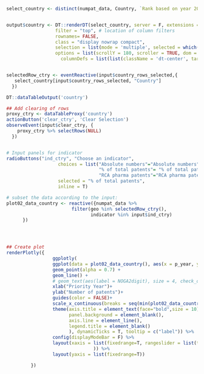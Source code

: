 ```r
select_country <- distinct(numpat_data, Country, `Rank based on year 2000`)  %>% na.omit()


output$country <- DT::renderDT(select_country, server = F, extensions = 'Scroller',  
                  filter = "top", # location of column filters
                  rownames= FALSE,
                  class = "display nowrap compact", 
                  selection = list(mode = 'multiple', selected = which(select_country$Country %in% c("Germany", "Switzerland", "United States"))),
                  options = list(scrollY = 180, scroller = TRUE, dom = 't', scrollX= T,
         			columnDefs = list(list(className = 'dt-center', targets = 1))))


selectedRow_ctry <- eventReactive(input$country_rows_selected,{
   select_country[input$country_rows_selected, "Country"]
  })

DT::dataTableOutput('country')

## Add clearing of rows
proxy_ctry <- dataTableProxy('country')
actionButton('clear_ctry', 'Clear Selection')
observeEvent(input$clear_ctry, {
    proxy_ctry %>% selectRows(NULL)
  })


# Input panels for indicator 
radioButtons("ind_ctry", "Choose an indicator",
                   choices = list("Absolute numbers"="Absolute numbers",
                                  "% of total patents"= "% of total patents", 
                                  "RCA pharma patents"="RCA pharma patents"),
                   selected = "% of total patents", 
                   inline = T)

# subset the data according to the input:
plot02_data_country <- reactive({numpat_data %>%
                        filter(geo %in% selectedRow_ctry(),
                               indicator %in% input$ind_ctry)
      }) 




## Create plot
renderPlotly({
                 ggplotly(
                 ggplot(data = plot02_data_country(), aes(x = p_year, y= share_inv, color = Country, shape = geo, label = Geo)) +
                 geom_point(alpha = 0.7) +
                 geom_line() +
                 # geom_text(aes(label = NOGA2digit), size = 4, check_overlap = FALSE, position = position_nudge(y = +0.1))+
                 xlab("Priority Year")+
                 ylab("Number of patents")+
                 guides(color = FALSE)+
                 scale_x_continuous(breaks = seq(min(plot02_data_country()$p_year), max(plot02_data_country()$p_year), by = 5)) +
                 theme(axis.title = element_text(face="bold",size = 10),
                       panel.background = element_blank(),
                       axis.line = element_line(),
                       legend.title = element_blank()
                       ), dynamicTicks = T, tooltip = c("label")) %>%
                 config(displayModeBar = F) %>%
                 layout(xaxis = list(fixedrange=T, rangeslider = list(type = "date", visible=T)
                                )) %>%
                 layout(yaxis = list(fixedrange=T)) 

         })

        
```